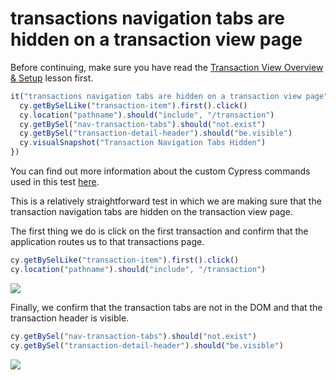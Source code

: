 # transactions navigation tabs are hidden on a transaction view page

Before continuing, make sure you have read the [Transaction View Overview & Setup](/real-world-examples/transaction-view-overview-and-setup) lesson first.

```js
it("transactions navigation tabs are hidden on a transaction view page", function () {
  cy.getBySelLike("transaction-item").first().click()
  cy.location("pathname").should("include", "/transaction")
  cy.getBySel("nav-transaction-tabs").should("not.exist")
  cy.getBySel("transaction-detail-header").should("be.visible")
  cy.visualSnapshot("Transaction Navigation Tabs Hidden")
})
```

You can find out more information about the custom Cypress commands used in this test [here](/real-world-examples/custom-cypress-commands).

This is a relatively straightforward test in which we are making sure that the transaction navigation tabs are hidden on the transaction view page.

The first thing we do is click on the first transaction and confirm that the application routes us to that transactions page.

```js
cy.getBySelLike("transaction-item").first().click()
cy.location("pathname").should("include", "/transaction")
```

![](/images/real-world-examples/transaction-view/transactions-navigation-tabs-are-hidden-on-a-transaction-view-page/Screen_Shot_2021-09-16_at_9.26.18_AM.png)

Finally, we confirm that the transaction tabs are not in the DOM and that the transaction header is visible.

```js
cy.getBySel("nav-transaction-tabs").should("not.exist")
cy.getBySel("transaction-detail-header").should("be.visible")
```

![](/images/real-world-examples/transaction-view/transactions-navigation-tabs-are-hidden-on-a-transaction-view-page/Screen_Shot_2021-09-16_at_9.26.40_AM.png)
